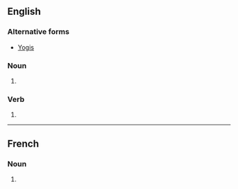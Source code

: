 {{also|Yogis}}

==English==

===Alternative forms===
* [[Yogis]]

===Noun===
{{head|en|noun form}}

# {{plural of|en|yogi}}

===Verb===
{{head|en|verb form}}

# {{en-third-person singular of|yogi}}

----

==French==

===Noun===
{{head|fr|noun form|g=?}}

# {{plural of|fr|yogi}}